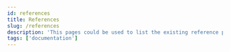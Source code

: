 ```yaml
---
id: references
title: References
slug: /references
description: 'This pages could be used to list the existing reference pages. In the future, we could move from the knowladge base to the documentation.'
tags: ['documentation']
---
```


<CardList cols={2}>
  <Card 
    title="Setup and Administration"
    link="/docs/reference/setup-and-administration-reference"
  />
  <Card 
    title="Visual KPI Designer"
    link="/docs/reference/visual-kpi-designer-references"
  />
</CardList>
